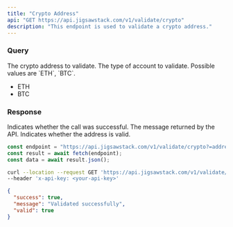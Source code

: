```yaml
---
title: "Crypto Address"
api: "GET https://api.jigsawstack.com/v1/validate/crypto"
description: "This endpoint is used to validate a crypto address."
---
```


### Query

<ParamField query="address" type="string" required>
  The crypto address to validate.
</ParamField>

<ParamField query="currency" type="string" required>
  The type of account to validate. Possible values are `ETH`, `BTC`.
  <ul>
    <li>ETH</li>
    <li>BTC </li>
  </ul>
</ParamField>

<Snippet file="header.mdx" />

### Response

<ResponseField name="success" type="boolean">
  Indicates whether the call was successful.
</ResponseField>

<ResponseField name="message" type="string">
  The message returned by the API.
</ResponseField>

<ResponseField name="valid" type="boolean">
  Indicates whether the address is valid.
</ResponseField>

<RequestExample>

```javascript Node.js
const endpoint = "https://api.jigsawstack.com/v1/validate/crypto?=address=''";
const result = await fetch(endpoint);
const data = await result.json();
```

```bash cURL
curl --location --request GET 'https://api.jigsawstack.com/v1/validate/crypto?address=""' \
--header 'x-api-key: <your-api-key>'
```

</RequestExample>

<ResponseExample>

```json Response
{
  "success": true,
  "message": "Validated successfully",
  "valid": true
}
```

</ResponseExample>
